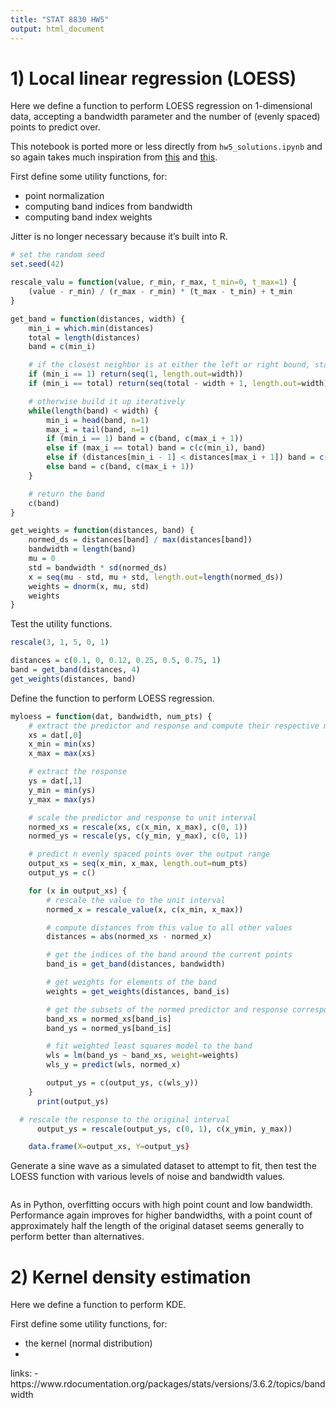 ```yaml
---
title: "STAT 8830 HW5"
output: html_document
---
```


# 1) Local linear regression (LOESS)

Here we define a function to perform LOESS regression on 1-dimensional data, accepting a bandwidth parameter and the number of (evenly spaced) points to predict over.

This notebook is ported more or less directly from `hw5_solutions.ipynb` and so again takes much inspiration from [this](https://github.com/joaofig/pyloess/blob/e6d12ee503fd4f924273f7cb139a10ab4e096752/pyloess/Loess.py) and [this](https://xavierbourretsicotte.github.io/loess.html).

First define some utility functions, for:

- point normalization
- computing band indices from bandwidth
- computing band index weights

Jitter is no longer necessary because it's built into R.

```r
# set the random seed
set.seed(42)

rescale_valu = function(value, r_min, r_max, t_min=0, t_max=1) {
    (value - r_min) / (r_max - r_min) * (t_max - t_min) + t_min
}

get_band = function(distances, width) {
    min_i = which.min(distances)
    total = length(distances)
    band = c(min_i)

    # if the closest neighbor is at either the left or right bound, start the window there
    if (min_i == 1) return(seq(1, length.out=width))
    if (min_i == total) return(seq(total - width + 1, length.out=width))

    # otherwise build it up iteratively
    while(length(band) < width) {
        min_i = head(band, n=1)
        max_i = tail(band, n=1)
        if (min_i == 1) band = c(band, c(max_i + 1))
        else if (max_i == total) band = c(c(min_i), band)
        else if (distances[min_i - 1] < distances[max_i + 1]) band = c(c(min_i - 1), band)
        else band = c(band, c(max_i + 1))
    }

    # return the band
    c(band)
}

get_weights = function(distances, band) {
    normed_ds = distances[band] / max(distances[band])
    bandwidth = length(band)
    mu = 0
    std = bandwidth * sd(normed_ds)
    x = seq(mu - std, mu + std, length.out=length(normed_ds))
    weights = dnorm(x, mu, std)
    weights
}
```

Test the utility functions.

```r
rescale(3, 1, 5, 0, 1)

distances = c(0.1, 0, 0.12, 0.25, 0.5, 0.75, 1)
band = get_band(distances, 4)
get_weights(distances, band)
```

Define the function to perform LOESS regression.

```r
myloess = function(dat, bandwidth, num_pts) {
    # extract the predictor and response and compute their respective min and max values
    xs = dat[,0]
    x_min = min(xs)
    x_max = max(xs)

    # extract the response
    ys = dat[,1]
    y_min = min(ys)
    y_max = max(ys)

    # scale the predictor and response to unit interval
    normed_xs = rescale(xs, c(x_min, x_max), c(0, 1))
    normed_ys = rescale(ys, c(y_min, y_max), c(0, 1))

    # predict n evenly spaced points over the output range
    output_xs = seq(x_min, x_max, length.out=num_pts)
    output_ys = c()

    for (x in output_xs) {
        # rescale the value to the unit interval
        normed_x = rescale_value(x, c(x_min, x_max))

        # compute distances from this value to all other values
        distances = abs(normed_xs - normed_x)

        # get the indices of the band around the current points
        band_is = get_band(distances, bandwidth)

        # get weights for elements of the band
        weights = get_weights(distances, band_is)

        # get the subsets of the normed predictor and response corresponding to the band
        band_xs = normed_xs[band_is]
        band_ys = normed_ys[band_is]

        # fit weighted least squares model to the band
        wls = lm(band_ys ~ band_xs, weight=weights)
        wls_y = predict(wls, normed_x)

        output_ys = c(output_ys, c(wls_y))
    }
      print(output_ys)

  # rescale the response to the original interval
      output_ys = rescale(output_ys, c(0, 1), c(x_ymin, y_max))

    data.frame(X=output_xs, Y=output_ys}
```

Generate a sine wave as a simulated dataset to attempt to fit, then test the LOESS function with various levels of noise and bandwidth values.

```r

```

As in Python, overfitting occurs with high point count and low bandwidth. Performance again improves for higher bandwidths, with a point count of approximately half the length of the original dataset seems generally to perform better than alternatives.

# 2) Kernel density estimation

Here we define a function to perform KDE.

First define some utility functions, for:

- the kernel (normal distribution)
-

links:
- https://www.rdocumentation.org/packages/stats/versions/3.6.2/topics/bandwidth

```r

```
